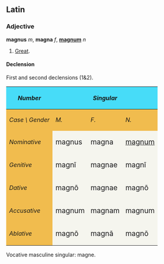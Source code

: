 ==Latin==
===Adjective===
'''magnus''' ''m'', '''magna''' ''f'', '''[[magnum]]''' ''n''
# [[Great]].

====Declension====
First and second declensions (1&2).
{| cellpadding="5" border="1"
!style="background:#47DCF8;"| ''Number''
!style="background:#47DCF8;" colspan=3| ''Singular''
|
!style="background:#47DCF8;" colspan=3| ''Plural''
|-
!style="background:#F1BC4E;"|''Case \ Gender''
!style="background:#F1BC4E;"| ''M.''
!style="background:#F1BC4E;"| ''F.''
!style="background:#F1BC4E;"| ''N.''
|
!style="background:#F1BC4E;"| ''MM.''
!style="background:#F1BC4E;"| ''FF.''
!style="background:#F1BC4E;"| ''NN.''
|-
!style="background:#F1BC4E;"| ''Nominative''
|style="background:#F5F5EE;"| <big>magnus  
|style="background:#F5F5EE;"| <big>magna
|style="background:#F5F5EE;"| <big>[[magnum]]
|
|style="background:#F5F5EE;"| <big>magn&#299; 
|style="background:#F5F5EE;"| <big>magnae
|style="background:#F5F5EE;"| <big>magna
|-
!style="background:#F1BC4E;"| ''Genitive''
|style="background:#F5F5EE;"| <big>magn&#299; 
|style="background:#F5F5EE;"| <big>magnae
|style="background:#F5F5EE;"| <big>magn&#299;
|
|style="background:#F5F5EE;"| <big>magn&#333;rum 
|style="background:#F5F5EE;"| <big>magn&#257;rum

|style="background:#F5F5EE;"| <big>magn&#333;rum
|-
!style="background:#F1BC4E;"| ''Dative''
|style="background:#F5F5EE;"| <big>magn&#333; 
|style="background:#F5F5EE;"| <big>magnae
|style="background:#F5F5EE;"| <big>magn&#333;
|
|style="background:#F5F5EE;"| <big>magn&#299;s
|style="background:#F5F5EE;"| <big>magn&#299;s
|style="background:#F5F5EE;"| <big>magn&#299;s
|-
!style="background:#F1BC4E;"| ''Accusative''
|style="background:#F5F5EE;"| <big>magnum 
|style="background:#F5F5EE;"| <big>magnam
|style="background:#F5F5EE;"| <big>magnum
|
|style="background:#F5F5EE;"| <big>magn&#333;s 
|style="background:#F5F5EE;"| <big>magn&#257;s
|style="background:#F5F5EE;"| <big>magna
|-
!style="background:#F1BC4E;"| ''Ablative''
|style="background:#F5F5EE;"| <big>magn&#333; 
|style="background:#F5F5EE;"| <big>magn&#257;
|style="background:#F5F5EE;"| <big>magn&#333;
|
|style="background:#F5F5EE;"| <big>magn&#299;s 
|style="background:#F5F5EE;"| <big>magn&#299;s
|style="background:#F5F5EE;"| <big>magn&#299;s
|}

Vocative masculine singular: magne.